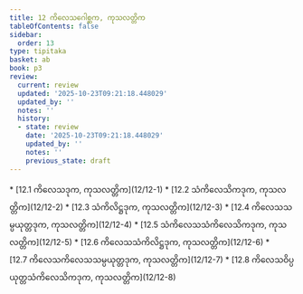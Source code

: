 ```yaml
---
title: 12 ကိလေသဂေါစ္ဆက, ကုသလတ္တိက
tableOfContents: false
sidebar:
  order: 13
type: tipitaka
basket: ab
book: p3
review:
  current: review
  updated: '2025-10-23T09:21:18.448029'
  updated_by: ''
  notes: ''
  history:
  - state: review
    date: '2025-10-23T09:21:18.448029'
    updated_by: ''
    notes: ''
    previous_state: draft
---
```



<ReviewStatus review={frontmatter.review} showDetails={true} />

<HypothesisAnnotation frontmatter={frontmatter} />

<DynamicBreadcrumb />



<TableOfContents book="p3" section="12">
* [12.1 ကိလေသဒုက, ကုသလတ္တိက](12/12-1)
* [12.2 သံကိလေသိကဒုက, ကုသလတ္တိက](12/12-2)
* [12.3 သံကိလိဋ္ဌဒုက, ကုသလတ္တိက](12/12-3)
* [12.4 ကိလေသသမ္ပယုတ္တဒုက, ကုသလတ္တိက](12/12-4)
* [12.5 သံကိလေသသံကိလေသိကဒုက, ကုသလတ္တိက](12/12-5)
* [12.6 ကိလေသသံကိလိဋ္ဌဒုက, ကုသလတ္တိက](12/12-6)
* [12.7 ကိလေသကိလေသသမ္ပယုတ္တဒုက, ကုသလတ္တိက](12/12-7)
* [12.8 ကိလေသဝိပ္ပယုတ္တသံကိလေသိကဒုက, ကုသလတ္တိက](12/12-8)
</TableOfContents>